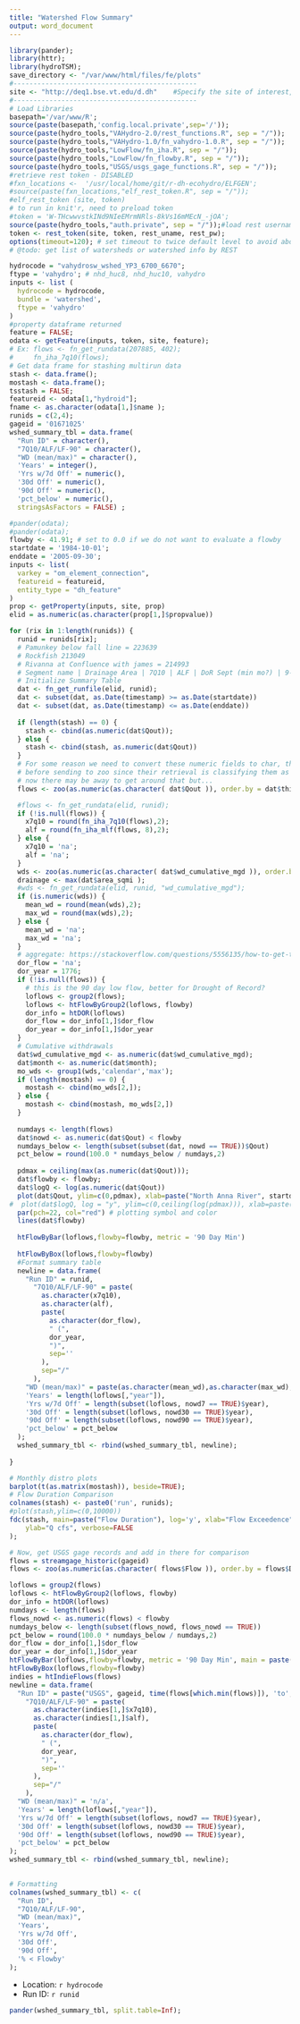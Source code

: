 ```yaml
---
title: "Watershed Flow Summary"
output: word_document
---
```


```r
library(pander);
library(httr);
library(hydroTSM);
save_directory <- "/var/www/html/files/fe/plots"
#----------------------------------------------
site <- "http://deq1.bse.vt.edu/d.dh"    #Specify the site of interest, either d.bet OR d.dh
#----------------------------------------------
# Load Libraries
basepath='/var/www/R';
source(paste(basepath,'config.local.private',sep='/'));
source(paste(hydro_tools,"VAHydro-2.0/rest_functions.R", sep = "/")); 
source(paste(hydro_tools,"VAHydro-1.0/fn_vahydro-1.0.R", sep = "/"));  
source(paste(hydro_tools,"LowFlow/fn_iha.R", sep = "/"));  
source(paste(hydro_tools,"LowFlow/fn_flowby.R", sep = "/"));  
source(paste(hydro_tools,"USGS/usgs_gage_functions.R", sep = "/"));  
#retrieve rest token - DISABLED
#fxn_locations <-  '/usr/local/home/git/r-dh-ecohydro/ELFGEN';
#source(paste(fxn_locations,"elf_rest_token.R", sep = "/"));   
#elf_rest_token (site, token)
# to run in knit'r, need to preload token
#token = 'W-THcwwvstkINd9NIeEMrmNRls-8kVs16mMEcN_-jOA';
source(paste(hydro_tools,"auth.private", sep = "/"));#load rest username and password, contained in auth.private file
token <- rest_token(site, token, rest_uname, rest_pw);
options(timeout=120); # set timeout to twice default level to avoid abort due to high traffic
# @todo: get list of watersheds or watershed info by REST

hydrocode = "vahydrosw_wshed_YP3_6700_6670";
ftype = 'vahydro'; # nhd_huc8, nhd_huc10, vahydro
inputs <- list (
  hydrocode = hydrocode,
  bundle = 'watershed',
  ftype = 'vahydro'
)
#property dataframe returned
feature = FALSE;
odata <- getFeature(inputs, token, site, feature);
# Ex: flows <- fn_get_rundata(207885, 402);
#     fn_iha_7q10(flows);
# Get data frame for stashing multirun data
stash <- data.frame();
mostash <- data.frame();
tsstash = FALSE;
featureid <- odata[1,"hydroid"];
fname <- as.character(odata[1,]$name );
runids = c(2,4);
gageid = '01671025'
wshed_summary_tbl = data.frame(
  "Run ID" = character(), 
  "7Q10/ALF/LF-90" = character(), 
  "WD (mean/max)" = character(), 
  'Years' = integer(),
  'Yrs w/7d Off' = numeric(),
  '30d Off' = numeric(), 
  '90d Off' = numeric(),
  'pct_below' = numeric(),
  stringsAsFactors = FALSE) ;

#pander(odata);
#pander(odata);
flowby <- 41.91; # set to 0.0 if we do not want to evaluate a flowby
startdate = '1984-10-01';
enddate = '2005-09-30';
inputs <- list(
  varkey = "om_element_connection",
  featureid = featureid,
  entity_type = "dh_feature"
)
prop <- getProperty(inputs, site, prop)
elid = as.numeric(as.character(prop[1,]$propvalue))
```
```r
for (rix in 1:length(runids)) {
  runid = runids[rix];
  # Pamunkey below fall line = 223639
  # Rockfish 213049
  # Rivanna at Confluence with james = 214993
  # Segment name | Drainage Area | 7Q10 | ALF | DoR Sept (min mo?) | 9-10
  # Initialize Summary Table
  dat <- fn_get_runfile(elid, runid);
  dat <- subset(dat, as.Date(timestamp) >= as.Date(startdate))
  dat <- subset(dat, as.Date(timestamp) <= as.Date(enddate))
  
  if (length(stash) == 0) {
    stash <- cbind(as.numeric(dat$Qout));
  } else {
    stash <- cbind(stash, as.numeric(dat$Qout))
  }
  # For some reason we need to convert these numeric fields to char, then to number
  # before sending to zoo since their retrieval is classifying them as factors instead of nums
  # now there may be away to get around that but...
  flows <- zoo(as.numeric(as.character( dat$Qout )), order.by = dat$thisdate);

  #flows <- fn_get_rundata(elid, runid);
  if (!is.null(flows)) {
    x7q10 = round(fn_iha_7q10(flows),2);
    alf = round(fn_iha_mlf(flows, 8),2);
  } else {
    x7q10 = 'na';
    alf = 'na';
  }
  wds <- zoo(as.numeric(as.character( dat$wd_cumulative_mgd )), order.by = dat$thisdate);
  drainage <- max(dat$area_sqmi );
  #wds <- fn_get_rundata(elid, runid, "wd_cumulative_mgd");
  if (is.numeric(wds)) {
    mean_wd = round(mean(wds),2);
    max_wd = round(max(wds),2);
  } else {
    mean_wd = 'na';
    max_wd = 'na';
  }
  # aggregate: https://stackoverflow.com/questions/5556135/how-to-get-the-date-of-maximum-values-of-rainfall-in-programming-language-r
  dor_flow = 'na';
  dor_year = 1776;
  if (!is.null(flows)) {
    # this is the 90 day low flow, better for Drought of Record?
    loflows <- group2(flows);
    loflows <- htFlowByGroup2(loflows, flowby)
    dor_info = htDOR(loflows) 
    dor_flow = dor_info[1,]$dor_flow
    dor_year = dor_info[1,]$dor_year
  }
  # Cumulative withdrawals
  dat$wd_cumulative_mgd <- as.numeric(dat$wd_cumulative_mgd);
  dat$month <- as.numeric(dat$month);
  mo_wds <- group1(wds,'calendar','max');
  if (length(mostash) == 0) {
    mostash <- cbind(mo_wds[2,]);
  } else {
    mostash <- cbind(mostash, mo_wds[2,])
  }
  
  numdays <- length(flows)
  dat$nowd <- as.numeric(dat$Qout) < flowby
  numdays_below <- length(subset(subset(dat, nowd == TRUE))$Qout)
  pct_below = round(100.0 * numdays_below / numdays,2)
  
  pdmax = ceiling(max(as.numeric(dat$Qout)));
  dat$flowby <- flowby;
  dat$logQ <- log(as.numeric(dat$Qout))
  plot(dat$Qout, ylim=c(0,pdmax), xlab=paste("North Anna River", startdate, 'to', enddate, sep=' '));
#  plot(dat$logQ, log = "y", ylim=c(0,ceiling(log(pdmax))), xlab=paste("North Anna River", startdate, 'to', enddate, sep=' '));
  par(pch=22, col="red") # plotting symbol and color 
  lines(dat$flowby)
  
  htFlowByBar(loflows,flowby=flowby, metric = '90 Day Min')
  
  htFlowByBox(loflows,flowby=flowby)
  #Format summary table
  newline = data.frame( 
    "Run ID" = runid, 
      "7Q10/ALF/LF-90" = paste(
        as.character(x7q10), 
        as.character(alf),
        paste(
          as.character(dor_flow), 
          " (", 
          dor_year, 
          ")", 
          sep=''
        ),
        sep="/"
      ),
    "WD (mean/max)" = paste(as.character(mean_wd),as.character(max_wd),sep="/"),
    'Years' = length(loflows[,"year"]),
    'Yrs w/7d Off' = length(subset(loflows, nowd7 == TRUE)$year),
    '30d Off' = length(subset(loflows, nowd30 == TRUE)$year), 
    '90d Off' = length(subset(loflows, nowd90 == TRUE)$year),
    'pct_below' = pct_below
  );
  wshed_summary_tbl <- rbind(wshed_summary_tbl, newline);
  
}

# Monthly distro plots
barplot(t(as.matrix(mostash)), beside=TRUE);
# Flow Duration Comparison
colnames(stash) <- paste0('run', runids);
#plot(stash,ylim=c(0,10000))
fdc(stash, main=paste("Flow Duration"), log='y', xlab="Flow Exceedence",
    ylab="Q cfs", verbose=FALSE
);

# Now, get USGS gage records and add in there for comparison
flows = streamgage_historic(gageid)
flows <- zoo(as.numeric(as.character( flows$Flow )), order.by = flows$Date);

loflows = group2(flows)
loflows <- htFlowByGroup2(loflows, flowby)
dor_info = htDOR(loflows) 
numdays <- length(flows)
flows_nowd <- as.numeric(flows) < flowby
numdays_below <- length(subset(flows_nowd, flows_nowd == TRUE))
pct_below = round(100.0 * numdays_below / numdays,2)
dor_flow = dor_info[1,]$dor_flow
dor_year = dor_info[1,]$dor_year
htFlowByBar(loflows,flowby=flowby, metric = '90 Day Min', main = paste("USGS 90 Day Min", time(flows[1]), 'to', time(flows[length(flows)])))
htFlowByBox(loflows,flowby=flowby)
indies = htIndieFlows(flows)
newline = data.frame( 
  "Run ID" = paste("USGS", gageid, time(flows[which.min(flows)]), 'to', time(flows[which.max(flows)])), 
    "7Q10/ALF/LF-90" = paste(
      as.character(indies[1,]$x7q10), 
      as.character(indies[1,]$alf),
      paste(
        as.character(dor_flow), 
        " (", 
        dor_year, 
        ")", 
        sep=''
      ),
      sep="/"
    ),
  "WD (mean/max)" = 'n/a',
  'Years' = length(loflows[,"year"]),
  'Yrs w/7d Off' = length(subset(loflows, nowd7 == TRUE)$year),
  '30d Off' = length(subset(loflows, nowd30 == TRUE)$year), 
  '90d Off' = length(subset(loflows, nowd90 == TRUE)$year),
  'pct_below' = pct_below
);
wshed_summary_tbl <- rbind(wshed_summary_tbl, newline);
  

# Formatting
colnames(wshed_summary_tbl) <- c(
  "Run ID", 
  "7Q10/ALF/LF-90", 
  "WD (mean/max)",
  'Years',
  'Yrs w/7d Off',
  '30d Off', 
  '90d Off', 
  '% < Flowby'
);
```
* Location: `r hydrocode`
* Run ID: `r runid`
```r
pander(wshed_summary_tbl, split.table=Inf);
```

